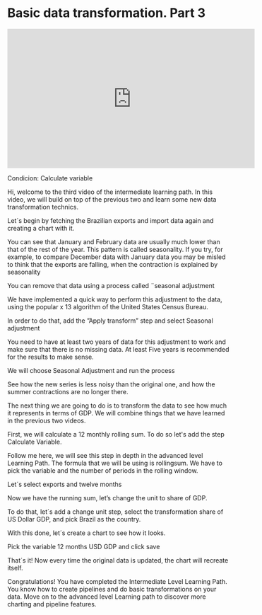 # Basic data transformation. Part 3

<iframe width="560" height="315" src="https://www.youtube.com/embed/g_y0bJ0tCe4" title="YouTube video player" frameborder="0" allow="accelerometer; autoplay; clipboard-write; encrypted-media; gyroscope; picture-in-picture; web-share" allowfullscreen></iframe>

Condicion: Calculate variable

Hi, welcome to the third video of the intermediate learning path. In this video, we will build on top of the previous two and learn some new data transformation technics. 

Let´s begin by fetching the Brazilian exports and import data again and creating a chart with it.

You can see that January and February data are usually much lower than that of the rest of the year. This pattern is called seasonality. If you try, for example, to compare December data with January data you may be misled to think that the exports are falling, when the contraction is explained by seasonality

You can remove that data using a process called ¨seasonal adjustment 

We have implemented a quick way to perform this adjustment to the data, using the popular x 13 algorithm of the United States Census Bureau. 

In order to do that, add the ”Apply transform” step and select Seasonal adjustment

You need to have at least two years of data for this adjustment to work and make sure that there is no missing data. At least Five years is recommended for the results to make sense.

We will choose Seasonal Adjustment and run the process

See how the new series is less noisy than the original one, and how the summer contractions are no longer there.

The next thing we are going to do is to transform the data to see how much it represents in terms of GDP. We will combine things that we have learned in the previous two videos.

First, we will calculate a 12 monthly rolling sum. To do so let's add the step Calculate Variable.

Follow me here, we will see this step in depth in the advanced level Learning Path. The formula that we will be using is rollingsum. We have to pick the variable and the number of periods in the rolling window.

Let´s select exports and twelve months

Now we have the running sum, let’s change the unit to share of GDP.

To do that, let´s add a change unit step, select the transformation share of US Dollar GDP, and pick Brazil as the country.

With this done, let´s create a chart to see how it looks.

Pick the variable 12 months USD GDP and click save

That´s it! Now every time the original data is updated, the chart will recreate itself.

Congratulations! You have completed the Intermediate Level Learning Path. You know how to create pipelines and do basic transformations on your data. Move on to the advanced level Learning path to discover more charting and pipeline features. 





